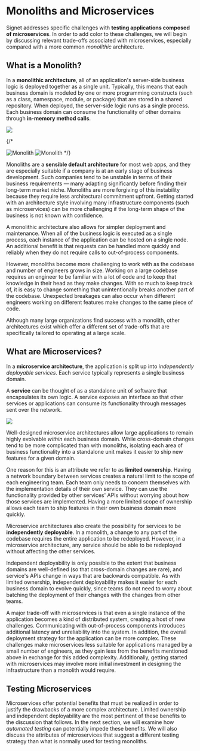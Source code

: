 # Monoliths and Microservices

Signet addresses specific challenges with **testing applications composed of microservices**.
In order to add color to these challenges, we will begin by discussing relevant trade-offs associated with microservices, especially compared with a more common *monolithic* architecture.

## What is a Monolith?

In a **monolithic architecture**, all of an application's server-side business logic is deployed together as a single unit.
Typically, this means that each business domain is modeled by one or more programming constructs (such as a class, namespace, module, or package) that are stored in a shared repository.
When deployed, the server-side logic runs as a single process.
Each business domain can consume the functionality of other domains through **in-memory method calls**.

![](../../../assets/monolith_2.png)

{/*

<Image
    src={monolithDark}
    alt="Monolith"
    className="dark-img"
/>
<Image
    src={monolithLight}
    alt="Monolith"
    className="light-img"
/>
*/}

Monoliths are a **sensible default architecture** for most web apps, and they are especially suitable if a company is at an early stage of business development.
Such companies tend to be unstable in terms of their business requirements — many adapting significantly before finding their long-term market niche.
Monoliths are more forgiving of this instability because they require less architectural commitment upfront.
Getting started with an architecture style involving many infrastructure components (such as microservices) can be more challenging if the long-term shape of the business is not known with confidence.

A monolithic architecture also allows for simpler deployment and maintenance.
When all of the business logic is executed as a single process, each instance of the application can be hosted on a single node.
An additional benefit is that requests can be handled more quickly and reliably when they do not require calls to out-of-process components.

However, monoliths become more challenging to work with as the codebase and number of engineers grows in size.
Working on a large codebase requires an engineer to be familiar with a lot of code and to keep that knowledge in their head as they make changes.
With so much to keep track of, it is easy to change something that unintentionally breaks another part of the codebase.
Unexpected breakages can also occur when different engineers working on different features make changes to the same piece of code.

Although many large organizations find success with a monolith, other architectures exist which offer a different set of trade-offs that are specifically tailored to operating at a large scale.

## What are Microservices?

In a **microservice architecture**, the application is split up into *independently deployable services*. Each service typically represents a single business domain.

A **service** can be thought of as a standalone unit of software that encapsulates its own logic.
A service exposes an interface so that other services or applications can consume its functionality through messages sent over the network.

![](../../../assets/microservices_5.png)

Well-designed microservice architectures allow large applications to remain highly evolvable *within* each business domain.
While cross-domain changes tend to be more complicated than with monoliths, isolating each area of business functionality into a standalone unit makes it easier to ship new features for a given domain.

One reason for this is an attribute we refer to as **limited ownership**.
Having a network boundary between services creates a natural limit to the scope of each engineering team.
Each team only needs to concern themselves with the implementation details of their own service.
They can use the functionality provided by other services' APIs without worrying about how those services are implemented.
Having a more limited scope of ownership allows each team to ship features in their own business domain more quickly.

Microservice architectures also create the possibility for services to be **independently deployable**.
In a monolith, a change to any part of the codebase requires the entire application to be redeployed.
However, in a microservice architecture, any service should be able to be redeployed without affecting the other services.

Independent deployability is only possible to the extent that business domains are well-defined (so that cross-domain changes are rare), and service's APIs change in ways that are backwards compatible.
As with limited ownership, independent deployability makes it easier for each business domain to evolve quickly, since teams do not need to worry about batching the deployment of their changes with the changes from other teams.

A major trade-off with microservices is that even a single instance of the application becomes a kind of distributed system, creating a host of new challenges.
Communicating with out-of-process components introduces additional latency and unreliability into the system.
In addition, the overall deployment strategy for the application can be more complex.
These challenges make microservices less suitable for applications managed by a small number of engineers, as they gain less from the benefits mentioned above in exchange for this added complexity.
Additionally, getting started with microservices may involve more initial investment in designing the infrastructure than a monolith would require.

## Testing Microservices

Microservices offer potential benefits that must be realized in order to justify the drawbacks of a more complex architecture.
Limited ownership and independent deployability are the most pertinent of these benefits to the discussion that follows.
In the next section, we will examine how *automated testing* can potentially impede these benefits.
We will also discuss the attributes of microservices that suggest a different testing strategy than what is normally used for testing monoliths.
